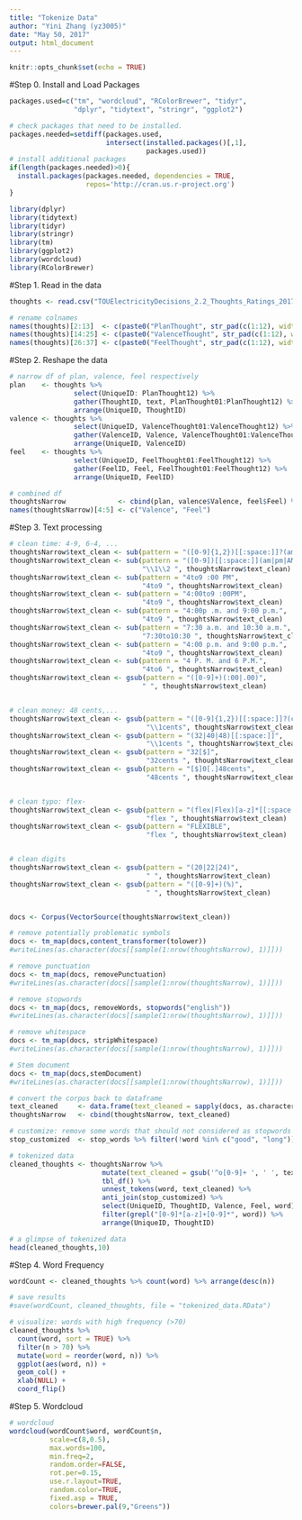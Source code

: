 ---
title: "Tokenize Data"
author: "Yini Zhang (yz3005)"
date: "May 50, 2017"
output: html_document
---

```{r setup, include=FALSE}
knitr::opts_chunk$set(echo = TRUE)
```

#Step 0. Install and Load Packages
```{r, message=FALSE, warning=FALSE}
packages.used=c("tm", "wordcloud", "RColorBrewer", "tidyr",
                "dplyr", "tidytext", "stringr", "ggplot2")

# check packages that need to be installed.
packages.needed=setdiff(packages.used, 
                        intersect(installed.packages()[,1], 
                                  packages.used))
# install additional packages
if(length(packages.needed)>0){
  install.packages(packages.needed, dependencies = TRUE,
                   repos='http://cran.us.r-project.org')
}

library(dplyr)
library(tidytext)
library(tidyr)
library(stringr)
library(tm)
library(ggplot2)
library(wordcloud)
library(RColorBrewer)
```

#Step 1. Read in the data
```{r, message=FALSE, warning=FALSE}
thoughts <- read.csv("TOUElectricityDecisions_2.2_Thoughts_Ratings_2017_4_4.csv", stringsAsFactors = FALSE)

# rename colnames
names(thoughts)[2:13]  <- c(paste0("PlanThought", str_pad(c(1:12), width = 2, pad = "0")))
names(thoughts)[14:25] <- c(paste0("ValenceThought", str_pad(c(1:12), width = 2, pad = "0")))
names(thoughts)[26:37] <- c(paste0("FeelThought", str_pad(c(1:12), width = 2, pad = "0")))
```

#Step 2. Reshape the data
```{r, message=FALSE, warning=FALSE}
# narrow df of plan, valence, feel respectively
plan    <- thoughts %>% 
                select(UniqueID: PlanThought12) %>% 
                gather(ThoughtID, text, PlanThought01:PlanThought12) %>% 
                arrange(UniqueID, ThoughtID) 
valence <- thoughts %>%
                select(UniqueID, ValenceThought01:ValenceThought12) %>%
                gather(ValenceID, Valence, ValenceThought01:ValenceThought12) %>% 
                arrange(UniqueID, ValenceID)
feel    <- thoughts %>%
                select(UniqueID, FeelThought01:FeelThought12) %>%
                gather(FeelID, Feel, FeelThought01:FeelThought12) %>% 
                arrange(UniqueID, FeelID)

# combined df
thoughtsNarrow             <- cbind(plan, valence$Valence, feel$Feel) %>% drop_na()
names(thoughtsNarrow)[4:5] <- c("Valence", "Feel")
```

#Step 3. Text processing
```{r, message=FALSE, warning=FALSE}
# clean time: 4-9, 6-4, ...
thoughtsNarrow$text_clean <- sub(pattern = "([0-9]{1,2})[[:space:]]?(am|pm|AM|PM|Am|Pm)?[[:space:]]?(to|and|&|-)[[:space:]]?([0-9]{1,2})[[:space:]]?(am|pm|AM|PM|Am|Pm)?", "\\1to\\4 ", thoughtsNarrow$text)
thoughtsNarrow$text_clean <- sub(pattern = "([0-9])[[:space:]](am|pm|AM|PM|Am|Pm)?", 
                                 "\\1\\2 ", thoughtsNarrow$text_clean)
thoughtsNarrow$text_clean <- sub(pattern = "4to9 :00 PM", 
                                 "4to9 ", thoughtsNarrow$text_clean)
thoughtsNarrow$text_clean <- sub(pattern = "4:00to9 :00PM", 
                                 "4to9 ", thoughtsNarrow$text_clean)
thoughtsNarrow$text_clean <- sub(pattern = "4:00p .m. and 9:00 p.m.", 
                                 "4to9 ", thoughtsNarrow$text_clean)
thoughtsNarrow$text_clean <- sub(pattern = "7:30 a.m. and 10:30 a.m.", 
                                 "7:30to10:30 ", thoughtsNarrow$text_clean)
thoughtsNarrow$text_clean <- sub(pattern = "4:00 p.m. and 9:00 p.m.", 
                                 "4to9 ", thoughtsNarrow$text_clean)
thoughtsNarrow$text_clean <- sub(pattern = "4 P. M. and 6 P.M.", 
                                 "4to6 ", thoughtsNarrow$text_clean)
thoughtsNarrow$text_clean <- gsub(pattern = "([0-9]+)(:00|.00)", 
                                 " ", thoughtsNarrow$text_clean)


# clean money: 48 cents,...
thoughtsNarrow$text_clean <- gsub(pattern = "([0-9]{1,2})[[:space:]]?(cent|CENT)[sS]*", 
                                  "\\1cents", thoughtsNarrow$text_clean)
thoughtsNarrow$text_clean <- gsub(pattern = "(32|40|48)[[:space:]]", 
                                  "\\1cents ", thoughtsNarrow$text_clean)
thoughtsNarrow$text_clean <- gsub(pattern = "32[$]", 
                                  "32cents ", thoughtsNarrow$text_clean)
thoughtsNarrow$text_clean <- gsub(pattern = "[$]0[.]48cents", 
                                  "48cents ", thoughtsNarrow$text_clean)


# clean typo: flex-
thoughtsNarrow$text_clean <- gsub(pattern = "(flex|Flex)[a-z]*[[:space:]]?", 
                                  "flex ", thoughtsNarrow$text_clean)
thoughtsNarrow$text_clean <- gsub(pattern = "FLEXIBLE", 
                                  "flex ", thoughtsNarrow$text_clean)


# clean digits
thoughtsNarrow$text_clean <- gsub(pattern = "(20|22|24)", 
                                  " ", thoughtsNarrow$text_clean)
thoughtsNarrow$text_clean <- gsub(pattern = "([0-9]+)(%)", 
                                  " ", thoughtsNarrow$text_clean)


docs <- Corpus(VectorSource(thoughtsNarrow$text_clean))

# remove potentially problematic symbols
docs <- tm_map(docs,content_transformer(tolower))
#writeLines(as.character(docs[[sample(1:nrow(thoughtsNarrow), 1)]]))

# remove punctuation
docs <- tm_map(docs, removePunctuation)
#writeLines(as.character(docs[[sample(1:nrow(thoughtsNarrow), 1)]]))

# remove stopwords
docs <- tm_map(docs, removeWords, stopwords("english"))
#writeLines(as.character(docs[[sample(1:nrow(thoughtsNarrow), 1)]]))

# remove whitespace
docs <- tm_map(docs, stripWhitespace)
#writeLines(as.character(docs[[sample(1:nrow(thoughtsNarrow), 1)]]))

# Stem document
docs <- tm_map(docs,stemDocument)
#writeLines(as.character(docs[[sample(1:nrow(thoughtsNarrow), 1)]]))

# convert the corpus back to dataframe
text_cleaned     <- data.frame(text_cleaned = sapply(docs, as.character), stringsAsFactors = FALSE)
thoughtsNarrow   <- cbind(thoughtsNarrow, text_cleaned)

# customize: remove some words that should not considered as stopwords
stop_customized  <- stop_words %>% filter(!word %in% c("good", "long"))

# tokenized data
cleaned_thoughts <- thoughtsNarrow %>% 
                       mutate(text_cleaned = gsub('^o[0-9]+ ', ' ', text_cleaned) ) %>%
                       tbl_df() %>%
                       unnest_tokens(word, text_cleaned) %>% 
                       anti_join(stop_customized) %>%
                       select(UniqueID, ThoughtID, Valence, Feel, word) %>%
                       filter(grepl("[0-9]*[a-z]+[0-9]*", word)) %>%   # remove unimportant digits
                       arrange(UniqueID, ThoughtID)

# a glimpse of tokenized data
head(cleaned_thoughts,10)
```

#Step 4. Word Frequency
```{r, message=FALSE, warning=FALSE}
wordCount <- cleaned_thoughts %>% count(word) %>% arrange(desc(n))

# save results
#save(wordCount, cleaned_thoughts, file = "tokenized_data.RData")

# visualize: words with high frequency (>70)
cleaned_thoughts %>%
  count(word, sort = TRUE) %>%
  filter(n > 70) %>%
  mutate(word = reorder(word, n)) %>%
  ggplot(aes(word, n)) +
  geom_col() +
  xlab(NULL) +
  coord_flip()
```


#Step 5. Wordcloud
```{r, message=FALSE, warning=FALSE}
# wordcloud
wordcloud(wordCount$word, wordCount$n,
          scale=c(8,0.5),
          max.words=100,
          min.freq=2,
          random.order=FALSE,
          rot.per=0.15,
          use.r.layout=TRUE,
          random.color=TRUE,
          fixed.asp = TRUE,
          colors=brewer.pal(9,"Greens"))
```

